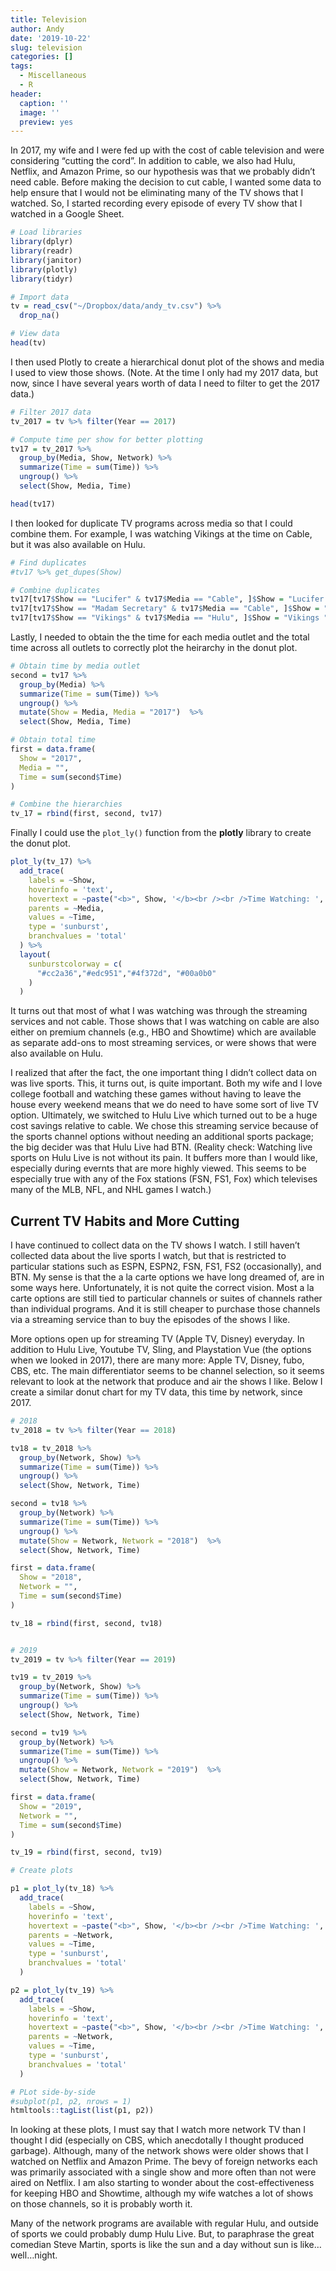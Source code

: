 ```yaml
---
title: Television
author: Andy
date: '2019-10-22'
slug: television
categories: []
tags:
  - Miscellaneous
  - R
header:
  caption: ''
  image: ''
  preview: yes
---
```


In 2017, my wife and I were fed up with the cost of cable television and were considering "cutting the cord". In addition to cable, we also had Hulu, Netflix, and Amazon Prime, so our hypothesis was that we probably didn't need cable. Before making the decision to cut cable, I wanted some data to help ensure that I would not be eliminating many of the TV shows that I watched. So, I started recording every episode of every TV show that I watched in a Google Sheet.

```r
# Load libraries
library(dplyr)
library(readr)
library(janitor)
library(plotly)
library(tidyr)

# Import data
tv = read_csv("~/Dropbox/data/andy_tv.csv") %>%
  drop_na()

# View data
head(tv)
```

I then used Plotly to create a hierarchical donut plot of the shows and media I used to view those shows. (Note. At the time I only had my 2017 data, but now, since I have several years worth of data I need to filter to get the 2017 data.)

```r
# Filter 2017 data
tv_2017 = tv %>% filter(Year == 2017)

# Compute time per show for better plotting
tv17 = tv_2017 %>% 
  group_by(Media, Show, Network) %>% 
  summarize(Time = sum(Time)) %>% 
  ungroup() %>%
  select(Show, Media, Time) 

head(tv17)
```

I then looked for duplicate TV programs across media so that I could combine them. For example, I was watching Vikings at the time on Cable, but it was also available on Hulu.

```r
# Find duplicates
#tv17 %>% get_dupes(Show)

# Combine duplicates
tv17[tv17$Show == "Lucifer" & tv17$Media == "Cable", ]$Show = "Lucifer "
tv17[tv17$Show == "Madam Secretary" & tv17$Media == "Cable", ]$Show = "Madam Secretary "
tv17[tv17$Show == "Vikings" & tv17$Media == "Hulu", ]$Show = "Vikings "
```

Lastly, I needed to obtain the the time for each media outlet and the total time across all outlets to correctly plot the heirarchy in the donut plot.

```r
# Obtain time by media outlet
second = tv17 %>% 
  group_by(Media) %>% 
  summarize(Time = sum(Time)) %>%
  ungroup() %>%
  mutate(Show = Media, Media = "2017")  %>%
  select(Show, Media, Time) 

# Obtain total time
first = data.frame(
  Show = "2017", 
  Media = "",
  Time = sum(second$Time)
)

# Combine the hierarchies
tv_17 = rbind(first, second, tv17)
```

Finally I could use the `plot_ly()` function from the **plotly** library to create the donut plot.

```r
plot_ly(tv_17) %>%
  add_trace(
    labels = ~Show,
    hoverinfo = 'text',
    hovertext = ~paste("<b>", Show, '</b><br /><br />Time Watching: ', round(Time/60, 1), ' Hours'),
    parents = ~Media,
    values = ~Time,
    type = 'sunburst',
    branchvalues = 'total'
  ) %>%
  layout(
    sunburstcolorway = c(
      "#cc2a36","#edc951","#4f372d", "#00a0b0"
    )
  )
```

It turns out that most of what I was watching was through the streaming services and not cable. Those shows that I was watching on cable are also either on premium channels (e.g., HBO and Showtime) which are available as separate add-ons to most streaming services, or were shows that were also available on Hulu.

I realized that after the fact, the one important thing I didn't collect data on was live sports. This, it turns out, is quite important. Both my wife and I love college football and watching these games without having to leave the house every weekend means that we do need to have some sort of live TV option. Ultimately, we switched to Hulu Live which turned out to be a huge cost savings relative to cable. We chose this streaming service because of the sports channel options without needing an additional sports package; the big decider was that Hulu Live had BTN. (Reality check: Watching live sports on Hulu Live is not without its pain. It buffers more than I would like, especially during evernts that are more highly viewed. This seems to be especially true with any of the Fox stations (FSN, FS1, Fox) which televises many of the MLB, NFL, and NHL games I watch.)

## Current TV Habits and More Cutting

I have continued to collect data on the TV shows I watch. I still haven't collected data about the live sports I watch, but that is restricted to particular stations such as ESPN, ESPN2, FSN, FS1, FS2 (occasionally), and BTN. My sense is that the a la carte options we have long dreamed of, are in some ways here. Unfortunately, it is not quite the correct vision. Most a la carte options are still tied to particular channels or suites of channels rather than individual programs. And it is still cheaper to purchase those channels via a streaming service than to buy the episodes of the shows I like. 

More options open up for streaming TV (Apple TV, Disney) everyday. In addition to Hulu Live, Youtube TV, Sling, and Playstation Vue (the options when we looked in 2017), there are many more: Apple TV, Disney, fubo, CBS, etc. The main differentiator seems to be channel selection, so it seems relevant to look at the network that produce and air the shows I like. Below I create a similar donut chart for my TV data, this time by network, since 2017.


```r

# 2018
tv_2018 = tv %>% filter(Year == 2018)

tv18 = tv_2018 %>% 
  group_by(Network, Show) %>% 
  summarize(Time = sum(Time)) %>% 
  ungroup() %>%
  select(Show, Network, Time) 

second = tv18 %>% 
  group_by(Network) %>% 
  summarize(Time = sum(Time)) %>%
  ungroup() %>%
  mutate(Show = Network, Network = "2018")  %>%
  select(Show, Network, Time) 

first = data.frame(
  Show = "2018", 
  Network = "",
  Time = sum(second$Time)
)

tv_18 = rbind(first, second, tv18)


# 2019
tv_2019 = tv %>% filter(Year == 2019)

tv19 = tv_2019 %>% 
  group_by(Network, Show) %>% 
  summarize(Time = sum(Time)) %>% 
  ungroup() %>%
  select(Show, Network, Time) 

second = tv19 %>% 
  group_by(Network) %>% 
  summarize(Time = sum(Time)) %>%
  ungroup() %>%
  mutate(Show = Network, Network = "2019")  %>%
  select(Show, Network, Time) 

first = data.frame(
  Show = "2019", 
  Network = "",
  Time = sum(second$Time)
)

tv_19 = rbind(first, second, tv19)

# Create plots

p1 = plot_ly(tv_18) %>%
  add_trace(
    labels = ~Show,
    hoverinfo = 'text',
    hovertext = ~paste("<b>", Show, '</b><br /><br />Time Watching: ', round(Time/60, 1), ' Hours'),
    parents = ~Network,
    values = ~Time,
    type = 'sunburst',
    branchvalues = 'total'
  )

p2 = plot_ly(tv_19) %>%
  add_trace(
    labels = ~Show,
    hoverinfo = 'text',
    hovertext = ~paste("<b>", Show, '</b><br /><br />Time Watching: ', round(Time/60, 1), ' Hours'),
    parents = ~Network,
    values = ~Time,
    type = 'sunburst',
    branchvalues = 'total'
  )

# PLot side-by-side
#subplot(p1, p2, nrows = 1)
htmltools::tagList(list(p1, p2))
```

In looking at these plots, I must say that I watch more network TV than I thought I did (especially on CBS, which anecdotally I thought produced garbage). Although, many of the network shows were older shows that I watched on Netflix and Amazon Prime. The bevy of foreign networks each was primarily associated with a single show and more often than not were aired on Netflix. I am also starting to wonder about the cost-effectiveness for keeping HBO and Showtime, although my wife watches a lot of shows on those channels, so it is probably worth it.

Many of the network programs are available with regular Hulu, and outside of sports we could probably dump Hulu Live. But, to paraphrase the great comedian Steve Martin, sports is like the sun and a day without sun is like...well...night.



